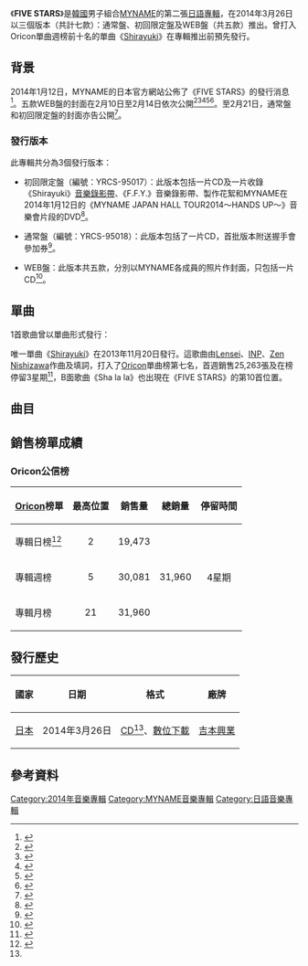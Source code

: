 {{Infobox album <!-- See Wikipedia:WikiProject Albums -->
| Name         = FIVE STARS
| Type         = studio
| Artist       = [[MYNAME|MYNAME]]
| Cover        = MYNAME FIVE STARS.jpg
| Caption      = 初回限定盤封面
| Released     = {{Start date|2014|3|26}}
| Recorded     = 2013年－2014年
| Genre       = [[日語流行音樂|日語流行音樂]]
| Length      = 51:53
| Label       = [[吉本興業|吉本興業]]
| Producer     = 
| Last album   = [[MYNAME_1st_Mini_Album|MYNAME 1st Mini Album]]<br />（2013年）
| This album   = '''FIVE STARS'''<br />（2014年）
| Next album   = [[MYNAME_2nd_Mini_Album|MYNAME 2nd Mini Album]]<br />（2015年）
| Misc         = {{Singles
  | Name          = FIVE STARS
  | Type          = studio
  | Single 1      = [[Shirayuki|Shirayuki]]
  | Single 1 date = {{Start date|2013|11|20}}
  }}
}}
《'''FIVE STARS'''》是[[韓國|韓國]]男子組合[[MYNAME|MYNAME]]的第二張[[日語|日語]][[專輯|專輯]]，在2014年3月26日以三個版本（共計七款）：通常盤、初回限定盤及WEB盤（共五款）推出。曾打入Oricon單曲週榜前十名的單曲《[[Shirayuki|Shirayuki]]》在專輯推出前預先發行。

==背景==
2014年1月12日，MYNAME的日本官方網站公佈了《FIVE STARS》的發行消息<ref>{{cite web|title=日本オリジナル2ndアルバム発売決定！！|url=http://www.myname-jp.com/news/index.html?news_id=2046&cat=&p=7|date=2014-01-12|accessdate=2014-05-04|language=ja|archive-date=2014-05-04|archive-url=https://web.archive.org/web/20140504173245/http://www.myname-jp.com/news/index.html?news_id=2046&cat=&p=7|dead-url=no}}</ref>。五款WEB盤的封面在2月10日至2月14日依次公開<ref>{{cite web|title=2ndアルバム｢FIVE STARS｣【コヌver.】WEB盤ジャケット写真＆Teaserいよいよ公開!!|url=http://www.myname-jp.com/news/index.html?news_id=2069&cat=&p=5|date=2014-02-10|accessdate=2014-05-04|language=ja|archive-date=2014-05-04|archive-url=https://web.archive.org/web/20140504174443/http://www.myname-jp.com/news/index.html?news_id=2069&cat=&p=5|dead-url=no}}</ref><ref>{{cite web|title=2ndアルバム｢FIVE STARS｣【チェジンver.】WEB盤ジャケット写真＆Teaser初公開!!|url=http://www.myname-jp.com/news/index.html?news_id=2071&cat=&p=5|date=2014-02-11|accessdate=2014-05-04|language=ja|archive-date=2014-05-04|archive-url=https://web.archive.org/web/20140504173057/http://www.myname-jp.com/news/index.html?news_id=2071&cat=&p=5|dead-url=no}}</ref><ref>{{cite web|title=2ndアルバム｢FIVE STARS｣【セヨンver.】WEB盤ジャケット写真＆Teaser初公開!!|url=http://www.myname-jp.com/news/index.html?news_id=2072&cat=&p=5|date=2014-02-12|accessdate=2014-05-04|language=ja|archive-date=2014-05-04|archive-url=https://web.archive.org/web/20140504190055/http://www.myname-jp.com/news/index.html?news_id=2072&cat=&p=5|dead-url=no}}</ref><ref>{{cite web|title=2ndアルバム｢FIVE STARS｣【ジュンＱver.】WEB盤ジャケット写真＆Teaser初公開!!|url=http://www.myname-jp.com/news/index.html?news_id=2072&cat=&p=5|date=2014-02-13|accessdate=2014-05-04|language=ja|archive-date=2014-05-04|archive-url=https://web.archive.org/web/20140504190055/http://www.myname-jp.com/news/index.html?news_id=2072&cat=&p=5|dead-url=no}}</ref><ref>{{cite web|title=2ndアルバム｢FIVE STARS｣【インスver.】WEB盤ジャケット写真＆Teaser初公開!!|url=http://www.myname-jp.com/news/index.html?news_id=2072&cat=&p=5|date=2014-02-14|accessdate=2014-05-04|language=ja|archive-date=2014-05-04|archive-url=https://web.archive.org/web/20140504190055/http://www.myname-jp.com/news/index.html?news_id=2072&cat=&p=5|dead-url=no}}</ref>。至2月21日，通常盤和初回限定盤的封面亦告公開<ref>{{cite web|title=2ndアルバム「FIVE STARS｣初回限定盤･通常盤ジャケット写真初公開!!|url=http://www.myname-jp.com/news/index.html?news_id=2087&cat=&p=5|date=2014-02-21|accessdate=2014-05-04|language=ja|archive-date=2014-05-04|archive-url=https://web.archive.org/web/20140504174101/http://www.myname-jp.com/news/index.html?news_id=2087&cat=&p=5|dead-url=no}}</ref>。

===發行版本===
此專輯共分為3個發行版本：

*初回限定盤（編號：YRCS-95017）：此版本包括一片CD及一片收錄《Shirayuki》[[音樂錄影帶|音樂錄影帶]]、《F.F.Y.》音樂錄影帶、製作花絮和MYNAME在2014年1月12日的《MYNAME JAPAN HALL TOUR2014〜HANDS UP〜》音樂會片段的DVD<ref name="sp">{{cite web|url=http://www.yesasia.com/global/five-stars-album-dvd-%E5%88%9D%E5%9B%9E%E9%99%90%E5%AE%9A%E7%89%88-%E6%97%A5%E6%9C%AC%E7%89%88/1035047561-0-0-0-zh_TW/info.html|title=YESASIA : FIVE STARS (ALBUM+DVD)(初回限定版)(日本版)  鐳射唱片 - Myname|date=|work=|publisher=[[Yesasia|Yesasia]]|accessdate=2014-05-04|archive-date=2014-05-04|archive-url=https://web.archive.org/web/20140504174540/http://www.yesasia.com/global/five-stars-album-dvd-%E5%88%9D%E5%9B%9E%E9%99%90%E5%AE%9A%E7%89%88-%E6%97%A5%E6%9C%AC%E7%89%88/1035047561-0-0-0-zh_TW/info.html|dead-url=no}}</ref>。

*通常盤（編號：YRCS-95018）：此版本包括了一片CD，首批版本附送握手會參加券<ref name="regular">{{cite web|url=http://www.yesasia.com/global/five-stars-%E6%99%AE%E9%80%9A%E7%89%88-%E6%97%A5%E6%9C%AC%E7%89%88/1035047562-0-0-0-zh_TW/info.html|title=YESASIA : FIVE STARS (普通版)(日本版)  鐳射唱片 - Myname|date=|work=|publisher=[[Yesasia|Yesasia]]|accessdate=2014-05-04|archive-date=2014-05-04|archive-url=https://web.archive.org/web/20140504174459/http://www.yesasia.com/global/five-stars-%E6%99%AE%E9%80%9A%E7%89%88-%E6%97%A5%E6%9C%AC%E7%89%88/1035047562-0-0-0-zh_TW/info.html|dead-url=no}}</ref>。

*WEB盤：此版本共五款，分別以MYNAME各成員的照片作封面，只包括一片CD<ref name="WEB">{{cite web|url=http://www.myname-jp.com/discography/album.html|title=ALBUM｜ディスコグラフィ｜MYNAME（マイネーム）オフィシャルウェブサイト|date=|work=|publisher=MYNAME日本官方網站|accessdate=2014-05-04|language=ja|archive-date=2014-05-04|archive-url=https://web.archive.org/web/20140504190140/http://www.myname-jp.com/discography/album.html|dead-url=no}}</ref>。

==單曲==
1首歌曲曾以單曲形式發行：

唯一單曲《[[Shirayuki|Shirayuki]]》在2013年11月20日發行。這歌曲由[[Lensei|Lensei]]、[[INP|INP]]、[[Zen_Nishizawa|Zen Nishizawa]]作曲及填詞，打入了[[Oricon|Oricon]]單曲榜第七名，首週銷售25,263張及在榜停留3星期<ref>{{cite web|url=http://www.oricon.co.jp/prof/artist/566483/products/music/1046890/1/|title=「Ｓｈｉｒａｙｕｋｉ（通常盤Ｔｙｐｅ－Ａ）」 ＭＹＮＡＭＥ│オリコン芸能人事典-ORICON STYLE|date=|work=|publisher=[[Oricon|Oricon]]|accessdate=2014-05-04|language=ja|archive-date=2013-12-22|archive-url=https://web.archive.org/web/20131222144911/http://www.oricon.co.jp/prof/artist/566483/products/music/1046890/1/|dead-url=no}}</ref>，B面歌曲《Sha la la》也出現在《FIVE STARS》的第10首位置。

==曲目==
{{Track listing
| total_length    = 51:53
| headline        = 所有版本<ref name="WEB"/>

| title1          = Klick
| music1          = [[SHOW|SHOW]]<br />[[Sebastian_Lundberg|Sebastian Lundberg]]<br />[[Fredrik_Haggstam|Fredrik Haggstam]]<br />[[Johan_Gustafson|Johan Gustafson]]<br />[[Hayden_Bell|Hayden Bell]]
| lyrics1         = SHOW<br />Sebastian Lundberg<br />Fredrik Haggstam<br />Johan Gustafson<br />Hayden Bell
| length1         = 3:46

| title2          = Hocus Pocus
| music2          = SHOW<br />[[Caesar_&_Loui|Caesar & Loui]]<br />[[Olof_Lindskog|Olof Lindskog]]<br />[[Andrew_Jackson|Andrew Jackson]]<br />[[世容|世容]]
| lyrics2         = SHOW<br />Caesar & Loui<br />Olof Lindskog<br />Andrew Jackson<br />世容
| length2         = 3:07

| title3          = F.F.Y.
| music3          = [[HIRO|HIRO]]<br />[[Synergy_&_Alex_Valijani|Synergy & Alex Valijani]]
| lyrics3         = HIRO<br />Synergy & Alex Valijani
| length3         = 3:44

| title4          = Baby I'm Sorry (Japanese ver.)
| music4          = [[Ayumu_Takeuchi|Ayumu Takeuchi]]<br />[[Crazy_Park|Crazy Park]]
| lyrics4         = Ayumu Takeuchi<br />Crazy Park
| length4         = 3:43

| title5          = Five Horses～Interlude～
| music5          = 
| lyrics5         = 
| length5         = 1:37

| title6          = STARS
| music6          = HIRO
| lyrics6         = HIRO
| length6         = 4:39

| title7          = [[Shirayuki|Shirayuki]]
| music7          = [[INP|INP]]<br />[[Lensei|Lensei]]<br />[[Zen_Nishizawa|Zen Nishizawa]]
| lyrics7         = INP<br />Lensei<br />Zen Nishizawa
| length7         = 4:58

| title8          = We Made It
| music8          = [[YADAKO|YADAKO]]<br />[[Jason_Nevins|Jason Nevins]]<br />[[Jonny_Rose|Jonny Rose]]<br />[[JUN_Q|JUN Q]]
| lyrics8         = YADAKO<br />Jason Nevins<br />Jonny Rose<br />JUN Q
| length8         = 3:34

| title9          = Guilty As Charged
| note9           = [[仁秀|仁秀]]獨唱
| music9          = SHOW<br />[[Drew_Ryan_Scott|Drew Ryan Scott]]<br />[[Carsten_Lindberg|Carsten Lindberg]]
| lyrics9         = SHOW<br />Drew Ryan Scott<br />Carsten Lindberg
| length9         = 4:23

| title10         = Sha la la
| music10         = INP<br />Lensei<br />Zen Nishizawa
| lyrics10        = INP<br />Lensei<br />Zen Nishizawa
| length10        = 4:11

| title11         = No Joke
| note11          = 世容、JUN Q合唱
| music11         = SHOW<br />Crazy Park
| lyrics11        = SHOW<br />Crazy Park
| length11        = 3:20

| title12         = Robot Boy
| note12          = [[晉碩|晉碩]]獨唱
| music12         = SHOW<br />[[Andrew_Underberg|Andrew Underberg]]<br />[[Rico_Davis|Rico Davis]]<br />[[Marquis_Wallace|Marquis Wallace]]
| lyrics12        = SHOW<br />Andrew Underberg<br />Rico Davis<br />Marquis Wallace
| length12        = 3:49

| title13         = Your Answer
| note13          = [[建雨|建雨]]獨唱
| music13         = [[Leanne_&_Kanata|Leanne & Kanata]]<br />[[Rovert_Habolin|Rovert Habolin]]<br />[[Tery_Martin|Tery Martin]]<br />世容<br />JUN Q
| lyrics13        = Leanne & Kanata<br />Rovert Habolin<br />Tery Martin<br />世容<br />JUN Q
| length13        = 3:36

| title14         = Girlfriend (Japanese ver.)
| music14         = [[李景奉|李景奉]]（{{lang|ko|이경봉}}）<br />[[Urban_Cllasik|Urban Cllasik]]
| lyrics14        = 李景奉<br />Urban Cllasik
| length14        = 3:23
}}
{{tracklist
| collapsed       = yes
| headline        = DVD<small>（初回限定盤）：</small><ref name="sp"/>

| title1         = Shirayuki
| note1          = 音樂錄影帶

| title2         = F.F.Y
| note2          = 音樂錄影帶

| title3         = F.F.Y
| note3          = 音樂錄影帶 - Special feature

| title4         = 《MYNAME JAPAN HALL TOUR2014〜HANDS UP〜》音樂會
}}

==銷售榜單成績==

===Oricon公信榜===
{| class="wikitable" style="width:500px;"
|-
! style="text-align:center;"|[[Oricon|Oricon]]榜單
! style="text-align:center;"|最高位置
! style="text-align:center;"|銷售量
! style="text-align:center;"|總銷量
! style="text-align:center;"|停留時間
|-
|align="left"|專輯日榜<ref>{{cite web|url=http://www.kpopstarz.com/articles/85519/20140327/myname-new-album-five-stars-ranks-number-2-on-japan-oricon-chart.htm|title=MYNAME New Album, 'Five Stars' Ranks Number 2 On Japan Oricon Chart|date=2014-03-27|work=|publisher=[[kpopstarz|kpopstarz]]|accessdate=2014-05-04|language=ja|archive-date=2014-05-04|archive-url=https://web.archive.org/web/20140504190608/http://www.kpopstarz.com/articles/85519/20140327/myname-new-album-five-stars-ranks-number-2-on-japan-oricon-chart.htm|dead-url=no}}</ref>
| style="text-align:center;"| 2
| style="text-align:center;" rowspan="1"| 19,473
| style="text-align:center;" rowspan="3"| 31,960
| style="text-align:center;" rowspan="3"| 4星期
|-
|align="left"|專輯週榜
| style="text-align:center;"| 5
| style="text-align:center;"| 30,081
|-
|align="left"|專輯月榜
| style="text-align:center;"| 21
| style="text-align:center;"| 31,960
|}

==發行歷史==
{| class="wikitable plainrowheaders"
|-
! scope="col"| 國家 !! 日期 !! 格式 !! 廠牌
|-
! scope="row" rowspan="1"| [[日本|日本]]
| 2014年3月26日
| [[CD|CD]]<ref name=regular />、[[數位音樂下載|數位下載]]
| [[吉本興業|吉本興業]]
|}

==參考資料==
{{Reflist|colwidth=30em}}

{{MYNAME}}

[[Category:2014年音樂專輯|Category:2014年音樂專輯]]
[[Category:MYNAME音樂專輯|Category:MYNAME音樂專輯]]
[[Category:日語音樂專輯|Category:日語音樂專輯]]